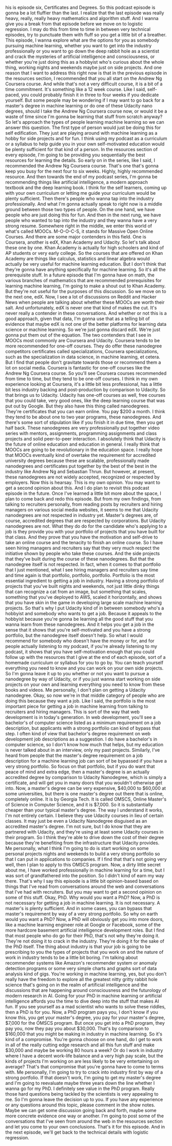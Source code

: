 his is episode six, Certificates and Degrees. So this podcast episode is gonna be a lot fluffier than the last. I realize that the last episode was really heavy, really, really heavy mathematics and algorithm stuff. And I wanna give you a break from that episode before we move on to logistic regression. I may do this from time to time in between very technical episodes, try to punctuate them with fluff so you get a little bit of a breather. This episode, I wanna explore what are the options for you as somebody pursuing machine learning, whether you want to get into the industry professionally or you want to go down the deep rabbit hole as a scientist and crack the mysteries of artificial intelligence and consciousness, or whether you're just doing this as a hobbyist who's curious about the whole thing, working nights and weekends maybe just on side projects. And one reason that I want to address this right now is that in the previous episode in the resources section, I recommended that you all start on the Andrew Ng Coursera course. And while that's not a very difficult course, it is a bit of a time commitment. It's something like a 12 week course. Like I said, self-paced, you could probably finish it in three to four weeks if you dedicate yourself. But some people may be wondering if I may want to go back for a master's degree in machine learning or do one of these Udacity nano degrees, should I take the Andrew Ng Coursera course now, or would it be a waste of time since I'm gonna be learning that stuff from scratch anyway? So let's approach the types of people learning machine learning so we can answer this question. The first type of person would just be doing this for self edification. They just are playing around with machine learning as a hobby for side projects and for fun. I think using my podcast as a curriculum or a syllabus to help guide you in your own self-motivated education would be plenty sufficient for that kind of a person. In the resources section of every episode, I'm going to be providing you sequentially the best resources for learning the details. So early on in the series, like I said, I recommended the Andrew Ng Coursera course. That's one that's gonna keep you busy for the next four to six weeks. Highly, highly recommended resource. And then towards the end of my podcast series, I'm gonna be recommending things like artificial intelligence, a modern approach textbook and the deep learning book. I think for the self learners, coming up with your own curriculum or letting me guide your curriculum would be plenty sufficient. Then there's people who wanna tap into the industry professionally. And what I'm gonna actually speak to right now is a middle ground between those two types of people. On the one hand, we have people who are just doing this for fun. And then in the next rung, we have people who wanted to tap into the industry and they wanna have a very strong resume. Somewhere right in the middle, we enter this world of what's called MOOCs. M-O-O-C-S, it stands for Massive Open Online Courses. And there are some major contenders in this field. One is Coursera, another is edX, Khan Academy and Udacity. So let's talk about these one by one. Khan Academy is actually for high schoolers and kind of AP students or very early college. So the courses that are offered on Khan Academy are things like calculus, statistics and linear algebra would actually be very useful for machine learning education. But I don't think that they're gonna have anything specifically for machine learning. So it's all the prerequisite stuff. In a future episode that I'm gonna have on math, the various branches of mathematics that are recommended prerequisites for learning machine learning, I'm going to make a shout out to Khan Academy. But they're not useful for the purposes of this discussion. So we move on to the next one, edX. Now, I see a lot of discussions on Reddit and Hacker News when people are talking about whether these MOOCs are worth their salt. And unfortunately, edX is never one that kind of makes the cut. It's never really a contender in these conversations. And whether or not this is a good approach, given that data, I'm gonna use that as a telling bit of evidence that maybe edX is not one of the better platforms for learning data science or machine learning. So we're just gonna discard edX. We're just gonna put them out of the equation. The two contenders that I see in MOOCs most commonly are Coursera and Udacity. Coursera tends to be more recommended for one-off courses. They do offer these nanodegree competitors certificates called specializations, Coursera specializations, such as the specialization in data science, in machine learning, et cetera. But I find that people don't gravitate towards those or recommend them a lot on social media. Coursera is fantastic for one-off courses like the Andrew Ng Coursera course. So you'll see Coursera courses recommended from time to time, but they tend to be one-off courses. I think in my own experience looking at Coursera, it's a little bit less professional, has a little bit less industry backing and post-production by comparison to Udacity. So that brings us to Udacity. Udacity has one-off courses as well, free courses that you could take, very good ones, like the deep learning course that was put out by Google. But they also have this thing called nanodegrees. They're certificates that you can earn online. You pay $200 a month. I think they tend to be about one to two year programs, these nanodegrees. And there's some sort of stipulation like if you finish it in due time, then you get half back. These nanodegrees are very professionally put together video series with mentors, assignments, programming assignments and class projects and solid peer-to-peer interaction. I absolutely think that Udacity is the future of online education and education in general. I really think that MOOCs are going to be revolutionary in the education space. I really hope that MOOCs eventually kind of overtake the requirement for accredited university degrees because these are scalable, professionally made nanodegrees and certificates put together by the best of the best in the industry like Andrew Ng and Sebastian Thrun. But however, at present, these nanodegrees are not widely accepted, recognized or respected by employers. Now this is hearsay. This is my own opinion. You may want to get a second opinion about this. And I do plan to revisit this podcast episode in the future. Once I've learned a little bit more about the space, I plan to come back and redo this episode. But from my own findings, from talking to recruiters personally, from reading posts by recruiters and hiring managers on various social media websites, it seems to me that Udacity nanodegrees are not respected in industry yet. Master's degrees are, of course, accredited degrees that are respected by corporations. But Udacity nanodegrees are not. What they do do for the candidate who's applying to a job is they provide you with your portfolio of projects that you have built for that class. And they prove that you have the motivation and self-drive to take an online course and the tenacity to finish an online course. So I have seen hiring managers and recruiters say that they very much respect the initiative shown by people who take these courses. And the side projects that they've built during the course of these nanodegrees. But that the nanodegree itself is not respected. In fact, when it comes to that portfolio that I just mentioned, what I see hiring managers and recruiters say time and time again is that portfolio, portfolio, portfolio. Portfolio is the most essential ingredient to getting a job in industry. Having a strong portfolio of projects that you've built nights and weekends, not just little dinky things that can recognize a cat from an image, but something that scales, something that you've deployed to AWS, scaled it horizontally, and shows that you have skin in the game in developing large scale machine learning projects. So that's why I put Udacity kind of in between somebody who's a hobbyist and somebody who wants to get a job. Because it appeals to the hobbyist because you're gonna be learning all the good stuff that you wanna learn from these nanodegrees. And it helps you get a job in the sense that it shows that you're self-motivated and you have a strong portfolio, but the nanodegree itself doesn't help. So what I would recommend for somebody who doesn't have the money or for, and for people actually listening to my podcast, if you're already listening to my podcast, it shows that you have self-motivation enough that you could follow up with the resources that I give at the end of each episode, sort of a homemade curriculum or syllabus for you to go by. You can teach yourself everything you need to know and you can work on your own side projects. So I'm gonna leave it up to you whether or not you want to pursue a nanodegree by way of Udacity, or if you just wanna start working on side projects on your own and learning everything you need to know from these books and videos. Me personally, I don't plan on getting a Udacity nanodegree. Okay, so now we're in that middle category of people who are doing this because they want a job. Like I said, the portfolio is the most important piece for getting a job in machine learning from talking to recruiters and hiring managers. This is sort of the way that web development is in today's generation. In web development, you'll see a bachelor's of computer science listed as a minimum requirement on a job description, but applicants with a strong portfolio can kind of bypass that step. I often kind of view that bachelor's degree requirement on web development job descriptions as a suggestion. I do have a bachelor's in computer science, so I don't know how much that helps, but my education is never talked about in an interview, only my past projects. Similarly, I've heard from people that the master's degree requirement on a job description for a machine learning job can sort of be bypassed if you have a very strong portfolio. So focus on that portfolio, but if you do want that peace of mind and extra edge, then a master's degree is an actually accredited degree by comparison to Udacity Nanodegree, which is simply a certificate, and will get you in many doors that you wouldn't otherwise get into. Now, a master's degree can be very expensive, $40,000 to $60,000 at some universities, but there is one master's degree out there that is online, completely online. It is by Georgia Tech. It is called OMSCS, Online Master's of Science in Computer Science, and it is $7,000. So it is substantially cheaper than your typical master's degree. The way I understand it works, I'm not entirely certain. I believe they use Udacity courses in lieu of certain classes. It may just be even a Udacity Nanodegree disguised as an accredited master's degree. I'm not sure, but I do know that they are partnered with Udacity, and they're using at least some Udacity courses in their program. So I think they're able to drive down the cost of their degree because they're benefiting from the infrastructure that Udacity provides. Me personally, what I think I'm going to do is start working on some personal projects nights and weekends to build a very strong portfolio so that I can put in applications to companies. If I find that that's not going very well, then I plan to apply to this OMSCS program. Now, a dirty little secret about me, I have worked professionally in machine learning for a time, but I was sort of grandfathered into the position. So I didn't kind of earn my way there. That's why I say this episode is a little bit opinion-based based on things that I've read from conversations around the web and conversations that I've had with recruiters. But you may want to get a second opinion on some of this stuff. Okay, PhD. Why would you want a PhD? Now, a PhD is not necessary for getting a job in machine learning. It is not necessary. A master's is plenty sufficient. And in some cases, you can bypass that master's requirement by way of a very strong portfolio. So why on earth would you want a PhD? Now, a PhD will obviously get you into more doors, like a machine learning engineer role at Google or Facebook, some of the more hardcore basement artificial intelligence development roles. But I find that most people who do go for their PhD, that's not why they're doing it. They're not doing it to crack in the industry. They're doing it for the sake of the PhD itself. The thing about industry is that your job is going to be prescribing to you the types of projects that you work on and the nature of work in industry tends to be a little bit boring. I'm talking about recommender systems like Amazon's recommender system or anomaly detection programs or some very simple charts and graphs sort of data analysis kind of gigs. You're working in machine learning, yes, but you don't really have the freedom to explore all the greatest nitty gritty rabbit hole science that's going on in the realm of artificial intelligence and the discussions that are happening around consciousness and the futurology of modern research in AI. Going for your PhD in machine learning or artificial intelligence affords you the time to dive deep into the stuff that makes AI fun. If you see yourself as a mad scientist who wants to solve these riddles, then a PhD is for you. Now, a PhD program pays you, I don't know if you know this, you get your master's degree, you pay for your master's degree, $7,000 for the OMSCS program. But once you get into a PhD program, they pay you, now they pay you about $30,000. That's by comparison to $160,000 that you might be making in industry in machine learning. So it's kind of a compromise. You're gonna choose on one hand, do I get to work in all of the really cutting edge research and all this fun stuff and make $30,000 and maybe be working 80 hours a week? Or do I work in industry where I have a decent work-life balance and a very high pay scale, but the kinds of projects I'm working on are less likely to be very entertaining on average? That's that compromise that you're gonna have to come to terms with. Me personally, I'm going to try to crack into industry first by way of a strong portfolio. If that doesn't work, I'm going to get my master's degree and I'm going to reevaluate maybe three years down the line whether I wanna go for my PhD. I definitely see value in the PhD program. Really those hard questions being tackled by the scientists is very appealing to me. So I'm gonna leave the decision up to you. If you have any experience or any questions around this topic, please comment in the show notes. Maybe we can get some discussion going back and forth, maybe some more concrete evidence one way or another. I'm going to post some of the conversations that I've seen from around the web in the resources section and let you come to your own conclusions. That's it for this episode. And in the next episode, we'll get back to the technical details with logistic regression.